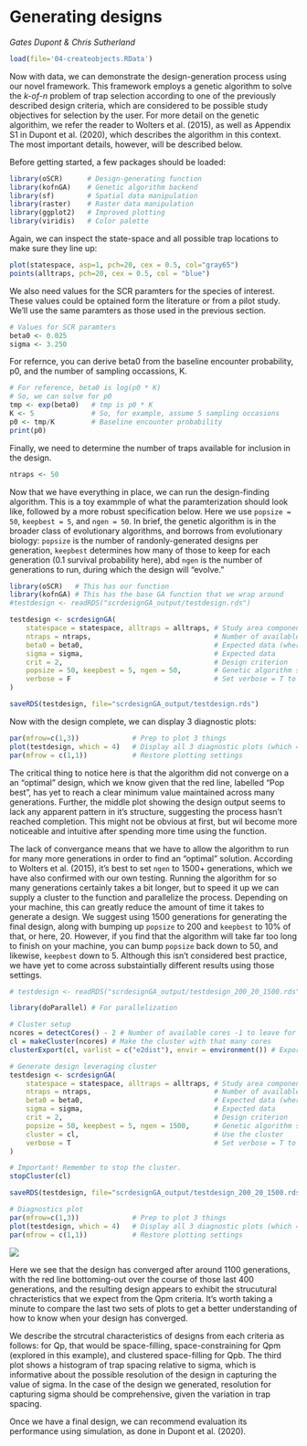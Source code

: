 # Generating designs {#design}

*Gates Dupont & Chris Sutherland*

```r
load(file='04-createobjects.RData')
```

Now with data, we can demonstrate the design-generation process using our novel framework. This framework employs a genetic algorithm to solve the *k-of-n* problem of trap selection according to one of the previously described design criteria, which are considered to be possible study objectives for selection by the user. For more detail on the genetic algorithim, we refer the reader to Wolters et al. (2015), as well as Appendix S1 in Dupont et al. (2020), which describes the algorithm in this context. The most important details, however, will be described below.

Before getting started, a few packages should be loaded:

```r
library(oSCR)      # Design-generating function
library(kofnGA)    # Genetic algorithm backend
library(sf)        # Spatial data manipulation
library(raster)    # Raster data manipulation
library(ggplot2)   # Improved plotting
library(viridis)   # Color palette
```

Again, we can inspect the state-space and all possible trap locations to make sure they line up:

```r
plot(statespace, asp=1, pch=20, cex = 0.5, col="gray65")
points(alltraps, pch=20, cex = 0.5, col = "blue")
```

We also need values for the SCR paramters for the species of interest. These values could be optained form the literature or from a pilot study. We'll use the same paramters as those used in the previous section.

```r
# Values for SCR paramters
beta0 <- 0.025
sigma <- 3.250
```

For refernce, you can derive beta0 from the baseline encounter probability, p0, and the number of sampling occassions, K.

```r
# For reference, beta0 is log(p0 * K)
# So, we can solve for p0
tmp <- exp(beta0)   # tmp is p0 * K
K <- 5              # So, for example, assume 5 sampling occasions
p0 <- tmp/K         # Baseline encounter probability
print(p0)

```

Finally, we need to determine the number of traps available for inclusion in the design.

```r
ntraps <- 50
```

Now that we have everything in place, we can run the design-finding algorithm. This is a toy exammple of what the paramterization should look like, followed by a more robust specification below. Here we use `popsize = 50`, `keepbest = 5`, and `ngen = 50`. In brief, the genetic algorithm is in the broader class of evolutionary algorithms, and borrows from evolutionary biology: `popsize` is the number of randonly-generated designs per generation, `keepbest` determines how many of those to keep for each generation (0.1 survival probability here), abd `ngen` is the number of generations to run, during which the design will "evolve." 

```r

library(oSCR)   # This has our function
library(kofnGA) # This has the base GA function that we wrap around
#testdesign <- readRDS("scrdesignGA_output/testdesign.rds")
```

```r
testdesign <- scrdesignGA(
    statespace = statespace, alltraps = alltraps, # Study area components
    ntraps = ntraps,                              # Number of available traps
    beta0 = beta0,                                # Expected data (where beta0 = log(p0 * k)
    sigma = sigma,                                # Expected data
    crit = 2,                                     # Design criterion   1) Qp    2) Qpm    3) Qpb
    popsize = 50, keepbest = 5, ngen = 50,        # Genetic algorithm settings
    verbose = F                                   # Set verbose = T to track iterations
)
```

```r
saveRDS(testdesign, file="scrdesignGA_output/testdesign.rds")
```

Now with the design complete, we can display 3 diagnostic plots:

```r
par(mfrow=c(1,3))             # Prep to plot 3 things
plot(testdesign, which = 4)   # Display all 3 diagnostic plots (which = 4)
par(mfrow = c(1,1))           # Restore plotting settings
```

The critical thing to notice here is that the algorithm did not converge on a an "optimal" design, which we know given that the red line, labelled "Pop best", has yet to reach a clear minimum value maintained across many generations. Further, the middle plot showing the design output seems to lack any apparent pattern in it's structure, suggesting the process hasn't reached completion. This might not be obvious at first, but wil become more noticeable and intuitive after spending more time using the function. 

The lack of convergance means that we have to allow the algorithm to run for many more generations in order to find an "optimal" solution. According to Wolters et al. (2015), it's best to set `ngen` to 1500+ generations, which we have also confirmed with our own testing. Running the algorithm for so many generations certainly takes a bit longer, but to speed it up we can supply a cluster to the function and parallelize the process. Depending on your machine, this can greatly reduce the amount of time it takes to generate a design. We suggest using 1500 generations for generating the final design, along with bumping up `popsize` to 200 and `keepbest` to 10% of that, or here, 20. However, if you find that the algorithm will take far too long to finish on your machine, you can bump `popsize` back down to 50, and likewise, `keepbest` down to 5. Although this isn't considered best practice, we have yet to come across substaintially different results using those settings.

```r
# testdesign <- readRDS("scrdesignGA_output/testdesign_200_20_1500.rds")
```

```r

library(doParallel) # For parallelization

# Cluster setup
ncores = detectCores() - 2 # Number of available cores -1 to leave for computer
cl = makeCluster(ncores) # Make the cluster with that many cores
clusterExport(cl, varlist = c("e2dist"), envir = environment()) # Export required function to the cores

# Generate design leveraging cluster
testdesign <- scrdesignGA(
    statespace = statespace, alltraps = alltraps, # Study area components
    ntraps = ntraps,                              # Number of available traps
    beta0 = beta0,                                # Expected data (where beta0 = log(p0 * k)
    sigma = sigma,                                # Expected data
    crit = 2,                                     # Design criterion   1) Qp    2) Qpm    3) Qpb
    popsize = 50, keepbest = 5, ngen = 1500,      # Genetic algorithm settings
    cluster = cl,                                 # Use the cluster
    verbose = T                                   # Set verbose = T to track iterations
)

# Important! Remember to stop the cluster.
stopCluster(cl)
```

```r
saveRDS(testdesign, file="scrdesignGA_output/testdesign_200_20_1500.rds")
```

```r
# Diagnostics plot
par(mfrow=c(1,3))             # Prep to plot 3 things
plot(testdesign, which = 4)   # Display all 3 diagnostic plots (which = 4)
par(mfrow = c(1,1))           # Restore plotting settings

```



![](oscr_ch5_p50_k5_n1500.png)


Here we see that the design has converged after around 1100 generations, with the red line bottoming-out over the course of those last 400 generations, and the resulting design appears to exhibit the strucutural chracteristics that we expect from the Qpm criteria. It's worth taking a minute to compare the last two sets of plots to get a better understanding of how to know when your design has converged.

We describe the strcutral characteristics of designs from each criteria as follows: for Qp, that would be space-filling, space-constraining for Qpm (explored in this example), and clustered space-filling for Qpb. The third plot shows a histogram of trap spacing relative to sigma, which is informative about the possible resolution of the design in capturing the value of sigma. In the case of the design we generated, resolution for capturing sigma should be comprehensive, given the variation in trap spacing.

Once we have a final design, we can recommend evaluation its performance using simulation, as done in Dupont et al. (2020).